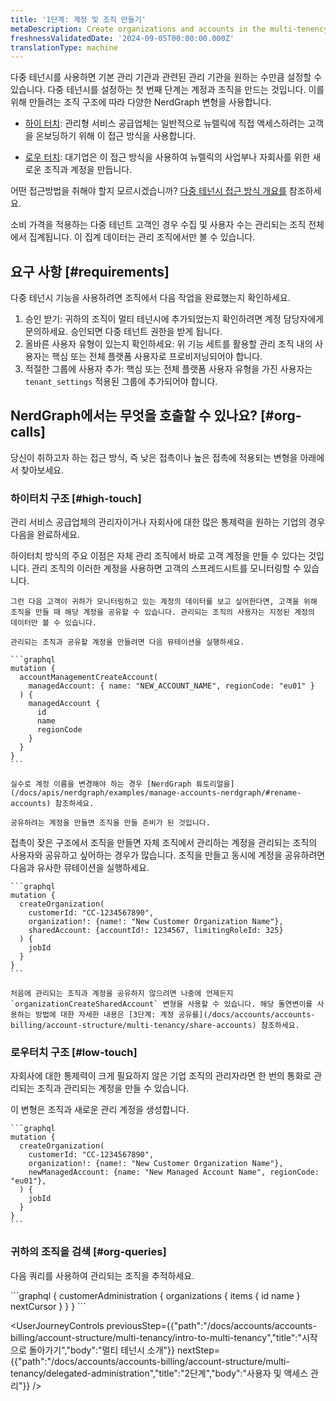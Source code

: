 ```yaml
---
title: '1단계: 계정 및 조직 만들기'
metaDescription: Create organizations and accounts in the multi-tenency structure
freshnessValidatedDate: '2024-09-05T00:00:00.000Z'
translationType: machine
---
```


다중 테넌시를 사용하면 기본 관리 기관과 관련된 관리 기관을 원하는 수만큼 설정할 수 있습니다. 다중 테넌시를 설정하는 첫 번째 단계는 계정과 조직을 만드는 것입니다. 이를 위해 만들려는 조직 구조에 따라 다양한 NerdGraph 변형을 사용합니다.

* [하이 터치](#high-touch): 관리형 서비스 공급업체는 일반적으로 뉴렐릭에 직접 액세스하려는 고객을 온보딩하기 위해 이 접근 방식을 사용합니다.

* [로우 터치](#low-touch): 대기업은 이 접근 방식을 사용하여 뉴렐릭의 사업부나 자회사를 위한 새로운 조직과 계정을 만듭니다.

어떤 접근방법을 취해야 할지 모르시겠습니까? [다중 테넌시 접근 방식 개요를](/docs/accounts/accounts-billing/account-structure/multi-tenancy/intro-to-multi-tenancy#approaches) 참조하세요.

<Callout variant="tip">
  소비 가격을 적용하는 다중 테넌트 고객인 경우 수집 및 사용자 수는 관리되는 조직 전체에서 집계됩니다. 이 집계 데이터는 관리 조직에서만 볼 수 있습니다.
</Callout>

## 요구 사항 [#requirements]

다중 테넌시 기능을 사용하려면 조직에서 다음 작업을 완료했는지 확인하세요.

1. 승인 받기: 귀하의 조직이 멀티 테넌시에 추가되었는지 확인하려면 계정 담당자에게 문의하세요. 승인되면 다중 테넌트 권한을 받게 됩니다.
2. 올바른 사용자 유형이 있는지 확인하세요: 위 기능 세트를 활용할 관리 조직 내의 사용자는 핵심 또는 전체 플랫폼 사용자로 프로비저닝되어야 합니다.
3. 적절한 그룹에 사용자 추가: 핵심 또는 전체 플랫폼 사용자 유형을 가진 사용자는 `tenant_settings` 적용된 그룹에 추가되어야 합니다.

## NerdGraph에서는 무엇을 호출할 수 있나요? [#org-calls]

당신이 취하고자 하는 접근 방식, 즉 낮은 접촉이나 높은 접촉에 적용되는 변형을 아래에서 찾아보세요.

### 하이터치 구조 [#high-touch]

관리 서비스 공급업체의 관리자이거나 자회사에 대한 많은 통제력을 원하는 기업의 경우 다음을 완료하세요.

<CollapserGroup>
  <Collapser id="high-touch-only-share" title="하이터치: 공유를 위해 계정을 만드세요">
    하이터치 방식의 주요 이점은 자체 관리 조직에서 바로 고객 계정을 만들 수 있다는 것입니다. 관리 조직의 이러한 계정을 사용하면 고객의 스프레드시트를 모니터링할 수 있습니다.

    그런 다음 고객이 귀하가 모니터링하고 있는 계정의 데이터를 보고 싶어한다면, 고객을 위해 조직을 만들 때 해당 계정을 공유할 수 있습니다. 관리되는 조직의 사용자는 지정된 계정의 데이터만 볼 수 있습니다.

    관리되는 조직과 공유할 계정을 만들려면 다음 뮤테이션을 실행하세요.

    ```graphql
    mutation {
      accountManagementCreateAccount(
        managedAccount: { name: "NEW_ACCOUNT_NAME", regionCode: "eu01" }
      ) {
        managedAccount {
          id
          name
          regionCode
        }
      }
    }
    ```

    실수로 계정 이름을 변경해야 하는 경우 [NerdGraph 튜토리얼을](/docs/apis/nerdgraph/examples/manage-accounts-nerdgraph/#rename-accounts) 참조하세요.

    공유하려는 계정을 만들면 조직을 만들 준비가 된 것입니다.
  </Collapser>

  <Collapser id="high-touch-org" title="하이터치: 조직을 만들어라">
    접촉이 잦은 구조에서 조직을 만들면 자체 조직에서 관리하는 계정을 관리되는 조직의 사용자와 공유하고 싶어하는 경우가 많습니다. 조직을 만들고 동시에 계정을 공유하려면 다음과 유사한 뮤테이션을 실행하세요.

    ```graphql
    mutation {
      createOrganization(
        customerId: "CC-1234567890",
        organization!: {name!: "New Customer Organization Name"},
        sharedAccount: {accountId!: 1234567, limitingRoleId: 325}
      ) {
        jobId
      }
    }
    ```

    처음에 관리되는 조직과 계정을 공유하지 않으려면 나중에 언제든지 `organizationCreateSharedAccount` 변형을 사용할 수 있습니다. 해당 돌연변이를 사용하는 방법에 대한 자세한 내용은 [3단계: 계정 공유를](/docs/accounts/accounts-billing/account-structure/multi-tenancy/share-accounts) 참조하세요.
  </Collapser>
</CollapserGroup>

### 로우터치 구조 [#low-touch]

자회사에 대한 통제력이 크게 필요하지 않은 기업 조직의 관리자라면 한 번의 통화로 관리되는 조직과 관리되는 계정을 만들 수 있습니다.

<CollapserGroup>
  <Collapser id="low-touch-org" title="로우터치: 조직 만들기">
    이 변형은 조직과 새로운 관리 계정을 생성합니다.

    ```graphql
    mutation {
      createOrganization(
        customerId: "CC-1234567890",
        organization!: {name!: "New Customer Organization Name"},
        newManagedAccount: {name: "New Managed Account Name", regionCode: "eu01"},
      ) {
        jobId
      }
    }
    ```
  </Collapser>
</CollapserGroup>

### 귀하의 조직을 검색 [#org-queries]

다음 쿼리를 사용하여 관리되는 조직을 추적하세요.

<CollapserGroup>
  <Collapser id="list-orgs" title="관리되는 조직을 나열하세요">
    ```graphql
    {
      customerAdministration {
        organizations {
          items {
            id
            name
          }
          nextCursor
        }
      }
    }
    ```
  </Collapser>
</CollapserGroup>

<UserJourneyControls previousStep={{"path":"/docs/accounts/accounts-billing/account-structure/multi-tenancy/intro-to-multi-tenancy","title":"시작으로 돌아가기","body":"멀티 테넌시 소개"}} nextStep={{"path":"/docs/accounts/accounts-billing/account-structure/multi-tenancy/delegated-administration","title":"2단계","body":"사용자 및 액세스 관리"}} />